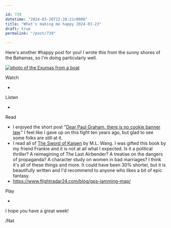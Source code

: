 ```yaml
---

id: 739
datetime: "2024-03-20T22:20:21+0000"
title: "What's making me happy 2024-03-23"
draft: true
permalink: "/post/739"

---
```


Here's another #happy post for you! I wrote this from the sunny shores of the Bahamas, so I'm doing particularly well.

[![photo of the Exumas from a boat](https://icco.imgix.net/photos/2024/ede4dea7-36ea-4aea-bec2-f56049b56a0d.jpeg?auto=format%2Ccompress)](https://icco.imgix.net/photos/2024/ede4dea7-36ea-4aea-bec2-f56049b56a0d.jpeg?auto=format%2Ccompress)


Watch

 -  

Listen

 -  

Read

 - I enjoyed the short post "[Dear Paul Graham, there is no cookie banner law](https://www.amazingcto.com/cookie-banners-are-not-needed/)." I feel like I gave up on this fight ten years ago, but glad to see some folks are still at it.
 - I read all of [The Sword of Kaigen](https://www.goodreads.com/en/book/show/41886271) by M.L. Wang. I was gifted this book by my friend Frankie and it is not at all what I expected. Is it a political thriller? A reimagining of The Last Airbender? A treatise on the dangers of propaganda? A character study on women in bad marriages? I think it's all of these things and more. It could have been 30% shorter, but it is beautifully written and I'd recommend to anyone who likes a bit of epic fantasy.
 - https://www.flightradar24.com/blog/gps-jamming-map/

Play

 -  






I hope you have a great week!

/Nat
